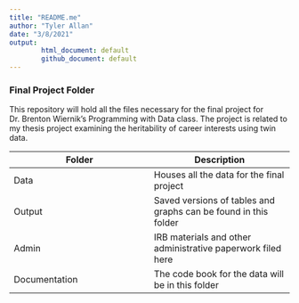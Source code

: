 ```yaml
---
title: "README.me"
author: "Tyler Allan"
date: "3/8/2021"
output:
        html_document: default
        github_document: default
---
```


### Final Project Folder

This repository will hold all the files necessary for the final project for Dr. Brenton Wiernik's Programming with Data class. The project is related to my thesis project examining the heritability of career interests using twin data.


| Folder   | Description |
| ----------- | ----------- |
| Data     | Houses all the data for the final project |
| Output  | Saved versions of tables and graphs can be found in this folder |
| Admin  | IRB materials and other administrative paperwork filed here |
| Documentation | The code book for the data will be in this folder |